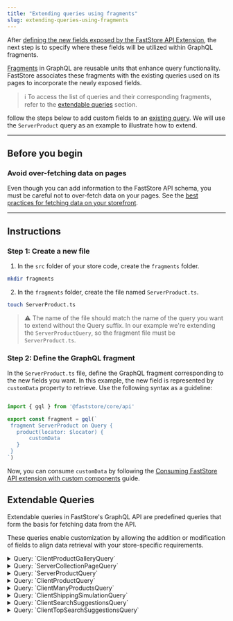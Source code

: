 ```yaml
---
title: "Extending queries using fragments"
slug: extending-queries-using-fragments
---
```


After [defining the new fields exposed by the FastStore API Extension](https://developers.vtex.com/docs/guides/faststore/api-extensions-extending-api-schema), the next step is to specify where these fields will be utilized within GraphQL fragments.

[Fragments](https://graphql.org/learn/queries/#fragments) in GraphQL are reusable units that enhance query functionality. FastStore associates these fragments with the existing queries used on its pages to incorporate the newly exposed fields.

> ℹ️ To access the list of queries and their corresponding fragments, refer to the [extendable queries](https://developers.vtex.com/docs/guides/faststore/api-extensions-extending-queries-using-fragments#extendable-queries) section.

follow the steps below to add custom fields to an [existing query](https://developers.vtex.com/docs/guides/faststore/api-extensions-overview#extendable-queries). We will use the `ServerProduct` query as an example to illustrate how to extend.

---

## Before you begin

### Avoid over-fetching data on pages

Even though you can add information to the FastStore API schema, you must be careful not to over-fetch data on your pages. See the [best practices for fetching data on your storefront](https://v1.faststore.dev/how-to-guides/faststore-api/fetching-api-data#best-practices-for-fetching-data).

---

## Instructions

### Step 1: Create a new file

1. In the `src` folder of your store code, create the `fragments` folder.

  ```bash
  mkdir fragments
  ```

2. In the `fragments` folder, create the file named `ServerProduct.ts`.

  ```bash
  touch ServerProduct.ts
  ```
  
  > ⚠️ The name of the file should match the name of the query you want to extend without the Query suffix. In our example we're extending the `ServerProductQuery`, so the fragment file must be `ServerProduct.ts`.

### Step 2: Define the GraphQL fragment

In the `ServerProduct.ts` file, define the GraphQL fragment corresponding to the new fields you want. In this example, the new field is represented by `customData` property to retrieve. Use the following syntax as a guideline:

 ```ts src/fragments/ServerProduct.ts

import { gql } from '@faststore/core/api'

export const fragment = gql(`
  fragment ServerProduct on Query {
    product(locator: $locator) {
        customData
    }
  }
`)
```

Now, you can consume `customData` by following the [Consuming FastStore API extension with custom components](https://developers.vtex.com/docs/guides/faststore/api-extensions-consuming-api-extensions) guide.

## Extendable Queries

Extendable queries in FastStore's GraphQL API are predefined queries that form the basis for fetching data from the API.

These queries enable customization by allowing the addition or modification of fields to align data retrieval with your store-specific requirements.

<details>
<summary>Query: `ClientProductGalleryQuery`</summary>

<table>
  <td>ClientProductGallery</td>
  <td>Client</td>
  <td>search</td>
  <td>PLP</td>
  <td>
    In the hook `useProductGalleryQuery()` from the `ProductListingPage` (`PLP`) and `Search` Pages.
  </td>
  <td>
    Products totalCount from [StorePageInfo](https://v1.faststore.dev/reference/api/objects#storepageinfo), and facets ([StoreFacet](https://v1.faststore.dev/reference/api/objects#storefacet)) from
    [StoreSearchResult](https://v1.faststore.dev/reference/api/objects#storesearchresult).
  </td>
  <td>
    Frontend data from the `useSearch()` and `useLocalizedVariables()`
    hooks, the latter uses `useSession()`.
  </td>
</table>

### How to consume it

Use the `usePage()` hook when you have a single section that is used in more than one type of page.

```ts
import { usePage } from "@faststore/core"

const context = usePage()
```

This hook returns one of the following types as context: `PDPContext`, `PLPContext`, or `SearchPageContext`, and you can decide how to handle it depending on the page that will use this hook by passing the types as generics.

```ts
import { usePage } from "@faststore/core"

const context = usePage<PLPContext | SearchPageContext>()
```

</details>

<details>
<summary>Query: `ServerCollectionPageQuery`</summary>

<table>
  <td>ServerCollectionPage</td>
  <td>Server</td>
  <td>collection</td>
  <td>PLP</td>
  <td>In the function `getStaticProps()` from `PLP`.</td>
  <td>
    seo, breadcrumbList and meta data from the collection ([StoreCollection](https://v1.faststore.dev/reference/api/objects#storecollection)).
  </td>
  <td>Collection `slug` that comes from URL.</td>
</table>

### How to consume it

Use the `usePLP()` hook when integrating your section with a Product Listing Page (PLP).

```ts
import { usePLP } from "@faststore/core"

const context = usePLP()
```

</details>

<details>
<summary>Query: `ServerProductQuery`</summary>

<table>
  <td>ServerProduct</td>
  <td>Server</td>
  <td>product</td>
  <td>PDP</td>
  <td>In the function `getStaticProps()` from `PDP`.</td>
  <td>General product data from [StoreProduct](https://v1.faststore.dev/reference/api/objects#storeproduct).</td>
  <td>The `locator` with `slug` key/value.</td>
</table>

### How to consume it

`usePDP()`: Use this hook when integrating your section with a Product Detail Page (PDP).

```ts
import { usePDP } from "@faststore/core"

const context = usePDP()
```

</details>

<details>
<summary>Query: `ClientProductQuery`</summary>

<table>
  <td>ClientProduct</td>
  <td>Client</td>
  <td>product</td>
  <td>PDP</td>
  <td>In the hook `useProductQuery()` from `PDP`.</td>
  <td>
    General product data from [StoreProduct](https://v1.faststore.dev/reference/api/objects#storeproduct) to update product data inside
    `PDP` (product coming from `ServerProductQuery` as fallback).
  </td>
  <td>
    Frontend data from the `useSession()` hook in the locator array with
    `id`, `channel`, `locale` as key/values.
  </td>
</table>

### How to consume it

`usePDP()`: Use this hook when integrating your section with a Product Detail Page (PDP).

  ```ts
  import { usePDP } from "@faststore/core"

  const context = usePDP()
```

</details>

<details>
<summary>Query: `ClientManyProductsQuery`</summary>

<table>
  <td>ClientManyProducts</td>
  <td>Client</td>
  <td>search</td>
  <td>
    `PLP`, `Search Page`, and pages that use `ProductShelf`, and `ProductTiles` components.
  </td>
  <td>
    - In the hook `usePageProductsQuery()` from `PLP` and `Search Page`.

    - In the hook `useProductsPrefetch()` to prefetch the previous (prev)
    and next (next) page from the current `PLP` or `Search Page`.
    
    - In the hook `useProductsQuery()`, in `ProductShelf`, `ProductTiles`
    components, that can be used on multiple pages.

  </td>
  <td>
    General products data ([StoreProduct](https://v1.faststore.dev/reference/api/objects#storeproduct)) with the `totalCount` from [StorePageInfo](https://v1.faststore.dev/reference/api/objects#storepageinfo).
  </td>
  <td>
    Frontend data from the `useLocalizedVariables()` and `useSession()` hooks.
  </td>
</table>

### How to consume it

Use the `usePage()` hook when you have a single section that is used in more than one type of page.

```ts
import { usePage } from "@faststore/core"

const context = usePage()
```

This hook returns one of the following types as context: `PDPContext`, `PLPContext`, or `SearchPageContext`, and you can decide how to handle it depending on the page that will use this hook by passing the types as generics.

  ```ts
import { usePage } from "@faststore/core"

const context = usePage<PLPContext | SearchPageContext>()
```

</details>

<details>
<summary>Query: `ClientShippingSimulationQuery`</summary>

<table>
  <td>ClientShippingSimulation</td>
  <td>Client</td>
  <td>shipping</td>
  <td>PDP</td>
  <td>In the `ShippingSimulation` component.</td>
  <td>
    General shipping simulation data with the `address` and `logisticsInfo`.
  </td>
  <td>
    Frontend `country`, and `postalCode` from `useSession()` hook, and the `items` Array of `IShippingItem` (`id`, `quantity`, and `seller`).
  </td>
</table>

### How to consume it

    You can use the experimental `useShippingSimulation_unstable()` hook, or the `getShippingSimulation_unstable()` function to retrieve shipping data in Overridable (custom) components.
</details>

<details>
<summary>Query: `ClientSearchSuggestionsQuery`</summary>

<table>
  <td>ClientSearchSuggestions</td>
  <td>Client</td>
  <td>search</td>
  <td>`SearchInput` component from `GlobalSection`.</td>
  <td>In the `SearchInput` component.</td>
  <td>General search data with the `suggestions` and `products`.</td>
  <td>Frontend data from `useSession()` hook, and the `term` searched.</td>
</table>

### How to consume it

You can use the experimental `useSuggestions_unstable()` hook to retrieve the search suggestions data in Overridable (custom) components.
</details>

<details>
<summary>Query: `ClientTopSearchSuggestionsQuery`</summary>

<table>
  <td>ClientTopSearchSuggestions</td>
  <td>Client</td>
  <td>search</td>
  <td>`SearchInput` component from `GlobalSection`.</td>
  <td>In the `SearchInput` component.</td>
  <td>The top searched suggestions.</td>
  <td>Frontend data from `useSession()` hook.</td>
</table>

### How to consume it

You can use the experimental `useTopSearch_unstable()` hook to retrieve the top search suggestions data in Overridable (custom) components.
</details>
